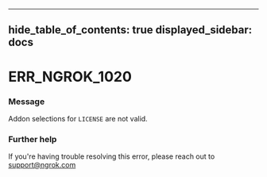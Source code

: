 

---
hide_table_of_contents: true
displayed_sidebar: docs
---


# ERR_NGROK_1020

### Message
Addon selections for `LICENSE` are not valid.

<ErrorDetails />



### Further help
If you're having trouble resolving this error, please reach out to [support@ngrok.com](mailto:support@ngrok.com?subject=Help%20with%20ERR_NGROK_1020)

